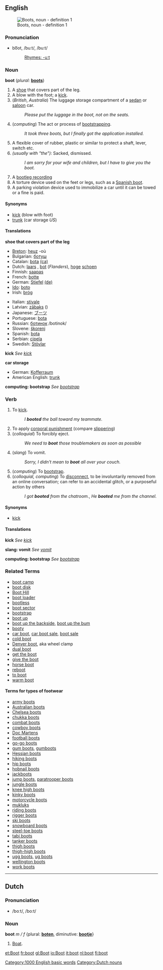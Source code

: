 {{see|Boot}}
{{wikipedia}}
==English==

[[Image:Dr Martens, black, old.jpg|thumb|right|Boots, noun - definition 1]]

===Pronunciation===
*bo͞ot, /buːt/, /</tt>bu:t</tt>/
*:[[Rhymes:English:-uːt|Rhymes: -uːt]]

===Noun===
'''boot'''  (''plural:'' '''[[boots]]''')
# A [[shoe]] that covers part of the leg.
# A blow with the foot; a [[kick]].
# (''British'', ''Australia'') The luggage storage compartment of a [[sedan]] or [[saloon]] car.
#: ''Please put the luggage in the boot, not on the seats.''
# (''computing'') The act or process of [[bootstrap]]ping.
#: ''It took three boots, but I finally got the application installed.''
# A flexible cover of rubber, plastic or similar to protect a shaft, lever, switch etc.
# ''(usually with "the"):'' Sacked, dismissed.
#: ''I am sorry for your wife and children, but I have to give you the boot.''
# A [[bootleg recording]]
# A torture device used on the feet or legs, such as a [[Spanish boot]].
# A parking violation device used to immobilize a car until it can be towed or a fine is paid.

====Synonyms====
*[[kick]] (blow with foot)
*[[trunk]] (car storage ''US'')

====Translations====

'''shoe that covers part of the leg'''
{{top}}
*[[Breton]]: [[heuz]] {{m}} -où 
*Bulgarian: [[ботуш]] {{m}}
*Catalan: [[bota]] {{f}} [[:ca:bota|(ca)]] 
*Dutch: [[laars]] {{f}}, [[bot]] {{f}} (''Flanders''), [[hoge]] [[schoen]]
*Finnish: [[saapas]]
*French: [[botte]] {{f}}
*German: [[Stiefel]] {{m}} [[:de:Stiefel|(de)]] 
*[[w:Ido|Ido]]: [[boto]]
*Irish: [[bróg]] {{f}}
{{mid}}
*Italian: [[stivale]] {{m}}
*Latvian: [[zābaks]] {{m}} ({{s}})
*Japanese: [[ブーツ]]
*Portuguese: [[bota]] {{f}}
*Russian: [[:ru:ботинок|ботинок]] /botinok/
*Slovene: [[škorenj]] {{m}}
*Spanish: [[bota]] {{f}}
*Serbian: [[cipela]]
*Swedish: [[Stövlar]]
{{bottom}}

'''kick''' ''See [[kick]]''

'''car storage'''
{{top}}
*German: [[Kofferraum]] {{m}}
*American English: [[trunk]]
{{mid}}
{{bottom}}

'''computing: bootstrap''' ''See [[bootstrap]]''

===Verb===
{{en-infl-reg-consonant|boot||}}
# To [[kick]].
#: ''I '''booted''' the ball toward my teammate.''
# To apply [[corporal punishment]] (compare [[slippering]])
# (''colloquial'') To forcibly eject.
#: ''We need to '''boot''' those troublemakers as soon as possible''
# (''slang'') To vomit. <!-- Is this a {{UK}} term? -->
#: ''Sorry, I didn't mean to '''boot''' all over your couch.''
# (''computing'') To [[bootstrap]].
# (''colloquial, computing'') To [[disconnect]], to be involuntarily removed from an online conversation; can refer to an accidental glitch, or a purposeful action by others
#: ''I got '''booted''' from the chatroom.'', ''He '''booted''' me from the channel.''

====Synonyms====
*[[kick]]

====Translations====

'''kick''' ''See [[kick]]''

'''slang: vomit''' ''See [[vomit]]''

'''computing: bootstrap''' ''See [[bootstrap]]''

===Related Terms===
*[[boot camp]]
*[[boot disk]]
*[[Boot Hill]]
*[[boot loader]]
*[[bootless]]
*[[boot sector]]
*[[bootstrap]]
*[[boot up]]
*[[boot up the backside]], [[boot up the bum]]
*[[booty]]
*[[car boot]], [[car boot sale]], [[boot sale]]
*[[cold boot]]
*[[Denver boot]], aka wheel clamp
*[[dual boot]]
*[[get the boot]]
*[[give the boot]]
*[[horse boot]]
*[[reboot]]
*[[to boot]]
*[[warm boot]]

====Terms for types of footwear====
*[[army boot]]s
*[[Australian boot]]s
*[[Chelsea boot]]s
*[[chukka boot]]s
*[[combat boot]]s
*[[cowboy boot]]s
*[[Doc Marten]]s
*[[football boot]]s
*[[go-go boot]]s
*[[gum boot]]s, [[gumboot]]s
*[[Hessian boot]]s
*[[hiking boot]]s
*[[hip boot]]s
*[[hobnail boots]]
*[[jackboot]]s
*[[jump boot]]s, [[paratrooper boot]]s
*[[jungle boots]]
*[[knee high boot]]s
*[[kinky boot]]s
*[[motorcycle boot]]s
*[[mukluk]]s 
*[[riding boot]]s
*[[rigger boot]]s
*[[ski boot]]s
*[[snowboard boot]]s
*[[steel-toe boot]]s
*[[tabi boot]]s
*[[tanker boot]]s
*[[thigh boot]]s
*[[thigh-high boot]]s
*[[ugg boot]]s, [[ug boot]]s
*[[wellington boot]]s
*[[work boot]]s

----

==Dutch==

===Pronunciation===
*/boːt/, /bo:t/

===Noun===
'''boot''' ''m / f'' {plural: '''[[boten]]''', diminutive: '''[[bootje]]'''}
#[[boat|Boat]].

[[Category:1000 English basic words]]
[[Category:Dutch nouns]]

[[et:Boot]]
[[fr:boot]]
[[gl:Boot]]
[[io:Boot]]
[[it:boot]]
[[nl:boot]]
[[fi:boot]]